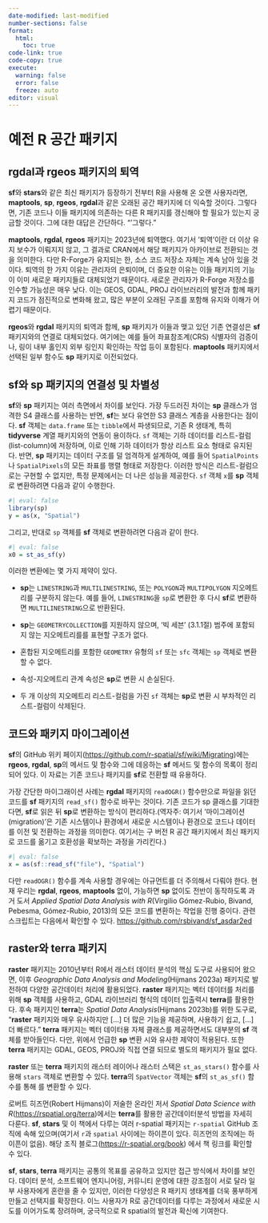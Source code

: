 ```yaml
---
date-modified: last-modified
number-sections: false
format: 
  html: 
    toc: true
code-link: true
code-copy: true
execute: 
  warning: false
  error: false
  freeze: auto
editor: visual
---
```


# 예전 R 공간 패키지 {#sec-package}

## rgdal과 rgeos 패키지의 퇴역

**sf**와 **stars**와 같은 최신 패키지가 등장하기 전부터 R을 사용해 온 오랜 사용자라면, **maptools**, **sp**, **rgeos**, **rgdal**과 같은 오래된 공간 패키지에 더 익숙할 것이다. 그렇다면, 기존 코드나 이들 패키지에 의존하는 다른 R 패키지를 갱신해야 할 필요가 있는지 궁금할 것이다. 그에 대한 대답은 간단하다. "'그렇다."

**maptools**, **rgdal**, **rgeos** 패키지는 2023년에 퇴역했다. 여기서 '퇴역'이란 더 이상 유지 보수가 이뤄지지 않고, 그 결과로 CRAN에서 해당 패키지가 아카이브로 전환되는 것을 의미한다. 다만 R-Forge가 유지되는 한, 소스 코드 저장소 자체는 계속 남아 있을 것이다. 퇴역의 한 가지 이유는 관리자의 은퇴이며, 더 중요한 이유는 이들 패키지의 기능이 이미 새로운 패키지들로 대체되었기 때문이다. 새로운 관리자가 R-Forge 저장소를 인수할 가능성은 매우 낮다. 이는 GEOS, GDAL, PROJ 라이브러리의 발전과 함께 패키지 코드가 점진적으로 변화해 왔고, 많은 부분이 오래된 구조를 포함해 유지와 이해가 어렵기 때문이다.

**rgeos**와 **rgdal** 패키지의 퇴역과 함께, **sp** 패키지가 이들과 맺고 있던 기존 연결성은 **sf** 패키지와의 연결로 대체되었다. 여기에는 예를 들어 좌표참조계(CRS) 식별자의 검증이나, 링이 내부 홀인지 외부 링인지 확인하는 작업 등이 포함된다. **maptools** 패키지에서 선택된 일부 함수도 **sp** 패키지로 이전되었다.

## sf와 sp 패키지의 연결성 및 차별성

**sf**와 **sp** 패키지는 여러 측면에서 차이를 보인다. 가장 두드러진 차이는 **sp** 클래스가 엄격한 S4 클래스를 사용하는 반면, **sf**는 보다 유연한 S3 클래스 계층을 사용한다는 점이다. **sf** 객체는 `data.frame` 또는 `tibble`에서 파생되므로, 기존 R 생태계, 특히 **tidyverse** 계열 패키지와의 연동이 용이하다. `sf` 객체는 기하 데이터를 리스트-컬럼(list-column)에 저장하며, 이로 인해 기하 데이터가 항상 리스트 요소 형태로 유지된다. 반면, **sp** 패키지는 데이터 구조를 덜 엄격하게 설계하여, 예를 들어 `SpatialPoints`나 `SpatialPixels`의 모든 좌표를 행렬 형태로 저장한다. 이러한 방식은 리스트-컬럼으로는 구현할 수 없지만, 특정 문제에서는 더 나은 성능을 제공한다. `sf` 객체 `x`를 **sp** 객체로 변환하려면 다음과 같이 수행한다.

```r
#| eval: false
library(sp)
y = as(x, "Spatial")
```

그리고, 반대로 `sp` 객체를 **sf** 객체로 변환하려면 다음과 같이 한다.

```r
#| eval: false
x0 = st_as_sf(y)
```

이러한 변환에는 몇 가지 제약이 있다.

-   **sp**는 `LINESTRING`과 `MULTILINESTRING`, 또는 `POLYGON`과 `MULTIPOLYGON` 지오메트리를 구분하지 않는다. 예를 들어, `LINESTRING`을 `sp`로 변환한 후 다시 **sf**로 변환하면 `MULTILINESTRING`으로 반환된다.

-   **sp**는 `GEOMETRYCOLLECTION`를 지원하지 않으며, '빅 세븐' (3.1.1절) 범주에 포함되지 않는 지오메트리를를 표현할 구조가 없다.

-   혼합된 지오메트리를 포함한 `GEOMETRY` 유형의 `sf` 또는 `sfc` 객체는 `sp` 객체로 변환할 수 없다.

-   속성-지오메트리 관계 속성은 **sp**로 변환 시 손실된다.

-   두 개 이상의 지오메트리 리스트-컬럼을 가진 `sf` 객체는 **sp**로 변환 시 부차적인 리스트-컬럼이 삭제된다.

## 코드와 패키지 마이그레이션

**sf**의 GitHub 위키 페이지(<https://github.com/r-spatial/sf/wiki/Migrating>)에는 **rgeos**, **rgdal**, **sp**의 메서드 및 함수와 그에 데응하는 **sf** 메서드 및 함수의 목록이 정리되어 있다. 이 자료는 기존 코드나 패키지를 **sf**로 전환할 때 유용하다.

가장 간단한 마이그래이션 사례는 **rgdal** 패키지의 `readOGR()` 함수만으로 파일을 읽던 코드를 **sf** 패키지의 `read_sf()` 함수로 바꾸는 것이다. 기존 코드가 sp 클래스를 기대한다면, **sf**로 읽은 뒤 **sp**로 변환하는 방식이 편리하다.(역자주: 여기서 '마이그레이션(migration)'은 기존 시스템이나 환경에서 새로운 시스템이나 환경으로 코드나 데이터를 이전 및 전환하는 과정을 의미한다. 여기서는 구 버전 R 공간 패키지에서 최신 패키지로 코드를 옮기고 호환성을 확보하는 과정을 가리킨다.)

```r
#| eval: false
x = as(sf::read_sf("file"), "Spatial")
```

다만 `readOGR()` 함수를 계속 사용할 경우에는 아규먼트를 더 주의해서 다뤄야 한다. 현재 우리는 **rgdal**, **rgeos**, **maptools** 없이, 가능하면 **sp** 없이도 전반이 동작하도록 과거 도서 *Applied Spatial Data Analysis with R*(Virgilio Gómez-Rubio, Bivand, Pebesma, Gómez-Rubio, 2013)의 모든 코드를 변환하는 작업을 진행 중이다. 관련 스크립트는 다음에서 확인할 수 있다. <https://github.com/rsbivand/sf_asdar2ed>

## raster와 terra 패키지

**raster** 패키지는 2010년부터 R에서 래스터 데이터 분석의 핵심 도구로 사용되어 왔으면, 이후 *Geographic Data Analysis and Modeling*(Hijmans 2023a) 패키지로 발전하여 다양한 공간데이터 처리에 활용되었다. **raster** 패키지는 벡터 데이터를 처리를 위해 **sp** 객체를 사용하고, GDAL 라이브러리 형식의 데이터 입출력시 **terra**를 활용한다. 후속 패키지인 **terra**는 *Spatial Data Analysis*(Hijmans 2023b)를 위한 도구로, "**raster** 패키지와 매우 유사하지만 \[…\] 더 많은 기능을 제공하며, 사용하기 쉽고, \[…\] 더 빠르다." **terra** 패키지는 벡터 데이터용 자체 클래스를 제공하면서도 대부분의 **sf** 객체를 받아들인다. 다만, 위에서 언급한 **sp** 변환 시와 유사한 제약이 적용된다. 또한 **terra** 패키지는 GDAL, GEOS, PROJ와 직접 연결 되므로 별도의 패키지가 필요 없다.

**raster** 또는 **terra** 패키지의 래스터 레이어나 래스터 스택은 `st_as_stars()` 함수를 사용해 `stars` 객체로 변환할 수 있다. **terra**의 `SpatVector` 객체는 **sf**의 `st_as_sf()` 함수를 통해 를 변환할 수 있다.

로버트 히즈먼(Robert Hijmans)이 저술한 온라인 저서 *Spatial Data Science with R*(<https://rspatial.org/terra>)에서는 **terra**를 활용한 공간데이터분석 방법을 자세히 다룬다. **sf**, **stars** 및 이 책에서 다루는 여러 r-spatial 패키지는 `r-spatial` GitHub 조직에 속해 있으며(여기서 `r`과 `spatial` 사이에는 하이픈이 있다. 히즈먼의 조직에는 하이픈이 없음). 해당 조직 블로그(<https://r-spatial.org/book>) 에서 책 링크를 확인할 수 있다.

**sf**, **stars**, **terra** 패키지는 공통의 목표를 공유하고 있지만 접근 방식에서 차이를 보인다. 데이터 분석, 소프트웨어 엔지니어링, 커뮤니티 운영에 대한 강조점이 서로 달라 일부 사용자에게 혼란을 줄 수 있지만, 이러한 다양성은 R 패키지 생태계를 더욱 풍부하게 만들고 선택지를 확장한다. 이느 사용자가 R로 공간데이터를 다루는 과정에서 새로운 시도를 이어가도록 장려하며, 궁극적으로 R spatial의 발전과 확신에 기여한다.
